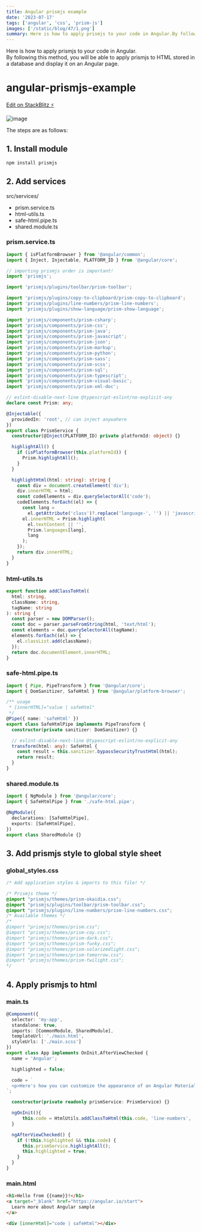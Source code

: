 ```yaml
---
title: Angular prismjs example
date: '2023-07-17'
tags: ['angular', 'css', 'prism-js']
images: ['/static/blog/47/1.png']
summary: Here is how to apply prismjs to your code in Angular.By following this method, you will be able to apply prismjs to HTML stored in a database and display it on an Angular page.  
---
```


Here is how to apply prismjs to your code in Angular.  
By following this method, you will be able to apply prismjs to HTML stored in a database and display it on an Angular page.  

# angular-prismjs-example

[Edit on StackBlitz ⚡️](https://stackblitz.com/edit/stackblitz-starters-rnpfug)

![image](/static/blog/47/1.png)  

The steps are as follows:  

## 1. Install module

```bash
npm install prismjs
```

## 2. Add services

src/services/

- prism.service.ts
- html-utils.ts
- safe-html.pipe.ts
- shared.module.ts

### prism.service.ts

```ts
import { isPlatformBrowser } from '@angular/common';
import { Inject, Injectable, PLATFORM_ID } from '@angular/core';

// importing prismjs order is important!
import 'prismjs';

import 'prismjs/plugins/toolbar/prism-toolbar';

import 'prismjs/plugins/copy-to-clipboard/prism-copy-to-clipboard';
import 'prismjs/plugins/line-numbers/prism-line-numbers';
import 'prismjs/plugins/show-language/prism-show-language';

import 'prismjs/components/prism-csharp';
import 'prismjs/components/prism-css';
import 'prismjs/components/prism-java';
import 'prismjs/components/prism-javascript';
import 'prismjs/components/prism-json';
import 'prismjs/components/prism-markup';
import 'prismjs/components/prism-python';
import 'prismjs/components/prism-sass';
import 'prismjs/components/prism-scss';
import 'prismjs/components/prism-sql';
import 'prismjs/components/prism-typescript';
import 'prismjs/components/prism-visual-basic';
import 'prismjs/components/prism-xml-doc';

// eslint-disable-next-line @typescript-eslint/no-explicit-any
declare const Prism: any;

@Injectable({
  providedIn: 'root', // can inject anywahere
})
export class PrismService {
  constructor(@Inject(PLATFORM_ID) private platformId: object) {}

  highlightAll() {
    if (isPlatformBrowser(this.platformId)) {
      Prism.highlightAll();
    }
  }

  highlightHtml(html: string): string {
    const div = document.createElement('div');
    div.innerHTML = html;
    const codeElements = div.querySelectorAll('code');
    codeElements.forEach((el) => {
      const lang =
        el.getAttribute('class')?.replace('language-', '') || 'javascript';
      el.innerHTML = Prism.highlight(
        el.textContent || '',
        Prism.languages[lang],
        lang
      );
    });
    return div.innerHTML;
  }
}
```

### html-utils.ts

```ts
export function addClassToHtml(
  html: string,
  className: string,
  tagName: string
): string {
  const parser = new DOMParser();
  const doc = parser.parseFromString(html, 'text/html');
  const elements = doc.querySelectorAll(tagName);
  elements.forEach((el) => {
    el.classList.add(className);
  });
  return doc.documentElement.innerHTML;
}
```

### safe-html.pipe.ts

```ts
import { Pipe, PipeTransform } from '@angular/core';
import { DomSanitizer, SafeHtml } from '@angular/platform-browser';

/** usage
 * [innerHTML]="value | safeHtml"
 */
@Pipe({ name: 'safeHtml' })
export class SafeHtmlPipe implements PipeTransform {
  constructor(private sanitizer: DomSanitizer) {}

  // eslint-disable-next-line @typescript-eslint/no-explicit-any
  transform(html: any): SafeHtml {
    const result = this.sanitizer.bypassSecurityTrustHtml(html);
    return result;
  }
}
```

### shared.module.ts

```ts
import { NgModule } from '@angular/core';
import { SafeHtmlPipe } from './safe-html.pipe';

@NgModule({
  declarations: [SafeHtmlPipe],
  exports: [SafeHtmlPipe],
})
export class SharedModule {}
```

## 3. Add prismjs style to global style sheet

### global_styles.css

```css
/* Add application styles & imports to this file! */

/* Prismjs theme */
@import "prismjs/themes/prism-okaidia.css";
@import "prismjs/plugins/toolbar/prism-toolbar.css";
@import "prismjs/plugins/line-numbers/prism-line-numbers.css";
/* Available themes */
/*
@import "prismjs/themes/prism.css";
@import "prismjs/themes/prism-coy.css";
@import "prismjs/themes/prism-dark.css";
@import "prismjs/themes/prism-funky.css";
@import "prismjs/themes/prism-solarizedlight.css";
@import "prismjs/themes/prism-tomorrow.css";
@import "prismjs/themes/prism-twilight.css";
*/
```

## 4. Apply prismjs to html

### main.ts

```ts
@Component({
  selector: 'my-app',
  standalone: true,
  imports: [CommonModule, SharedModule],
  templateUrl: './main.html',
  styleUrls: ['./main.scss']
})
export class App implements OnInit,AfterViewChecked {
  name = 'Angular';

  highlighted = false;

  code = `
  <p>Here's how you can customize the appearance of an Angular Material toggle button. Although the method is unique, I'll explain it in this article.</p>\n<h2>1. How to use Angular Material button-toggle</h2>\n<h3>Install Angular Material</h3>\n<pre><code class=\"language-bash\">ng add @angular/material\n</code></pre>\n<h3>Import Angular Material button-toggle to Module file</h3>\n<pre><code class=\"language-ts\">import {MatButtonToggleModule} from '@angular/material/button-toggle'\n</code></pre>\n<h3>Html</h3>\n<pre><code class=\"language-html\">&lt;mat-button-toggle [aria-label]=&quot;alertsEnabled ? 'Disable alerts' : 'Enable alerts'&quot;&gt;\n  &lt;mat-icon&gt;notifications&lt;/mat-icon&gt;\n&lt;/mat-button-toggle&gt;\n</code></pre>\n<p>For more details, refer to the official documentation:<br>\n<a href=\"https://material.angular.io/components/button-toggle\">Angular Material Official Documentation</a></p>
`;

  constructor(private readonly prismService: PrismService) {}

  ngOnInit(){
      this.code = HtmlUtils.addClassToHtml(this.code, 'line-numbers', 'pre');
  }

  ngAfterViewChecked() {
    if (!this.highlighted && this.code) {
      this.prismService.highlightAll();
      this.highlighted = true;
    }
  }
}
```

### main.html

```html
<h1>Hello from {{name}}!</h1>
<a target="_blank" href="https://angular.io/start">
  Learn more about Angular sample
</a>

<div [innerHtml]="code | safeHtml"></div>
```
